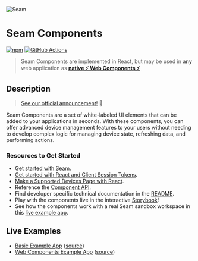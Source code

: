 
<style>
  {`
  .logo {
      width: 200px;
      margin-top: 40px;
      margin-bottom: 40px;
    }
  `}
</style>

<Meta title='Seam React Components' />

<img src={seamWordmarkS} alt='Seam' class='logo' />

# Seam Components

[![npm](https://img.shields.io/npm/v/@seamapi/react.svg)](https://www.npmjs.com/package/@seamapi/react)
[![GitHub Actions](https://github.com/seamapi/react/actions/workflows/check.yml/badge.svg)](https://github.com/seamapi/react/actions/workflows/check.yml)

> Seam Components are implemented in React, but may be used in **any** web application as **[native ⚡ Web Components ⚡](https://github.com/seamapi/react#with-native-web-components)**

## Description

> [See our official announcement!](https://www.seam.co/blog/Introducing-Seam-Components_ce7e8985-2fe6-4780-8c60-055b34daee55) 🎉

Seam Components are a set of white-labeled UI elements that can be added to your applications in seconds.
With these components, you can offer advanced device management features to your users without needing to develop complex logic for managing device state,
refreshing data, and performing actions.

### Resources to Get Started

- [Get started with Seam](https://www.seam.co/).
- [Get started with React and Client Session Tokens](https://docs.seam.co/latest/seam-components/get-started-with-react-components-and-client-session-tokens).
- [Make a Supported Devices Page with React](https://docs.seam.co/latest/seam-components/make-a-supported-devices-page-with-react).
- Reference the [Component API](https://docs.seam.co/latest/seam-components/react-components).
- Find developer specific technical documentation in the [README](https://github.com/seamapi/react/).
- Play with the components live in the interactive [Storybook](https://react.seam.co/)!
- See how the components work with a real Seam sandbox workspace in this [live example app](https://react.seam.co/examples/basic/).

## Live Examples

- <a href='/examples/basic/'>Basic Example App</a> ([source](https://github.com/seamapi/react/tree/main/examples/basic/))
- <a href='/examples/web-components/'>Web Components Example App</a> ([source](https://github.com/seamapi/react/tree/main/examples/web-components/))
